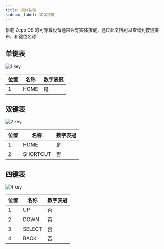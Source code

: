 ```yaml
---
title: 实体按键
sidebar_label: 实体按键
---
```


搭载 Zepp OS 的可穿戴设备通常会有实体按键，通过此文档可以查询到按键排布，和键位名称

## 单键表

![1 key](/img/docs/guides/related-resources/1key.png)

位置|名称|数字表冠
---|---|---
1|HOME|是

## 双键表

![2 key](/img/docs/guides/related-resources/2key.png)

位置|名称|数字表冠
---|---|---
1|HOME|是
2|SHORTCUT|否

## 四键表

![4 key](/img/docs/guides/related-resources/4key.png)

位置|名称|数字表冠
---|---|---
1|UP|否
2|DOWN|否
3|SELECT|否
4|BACK|否
